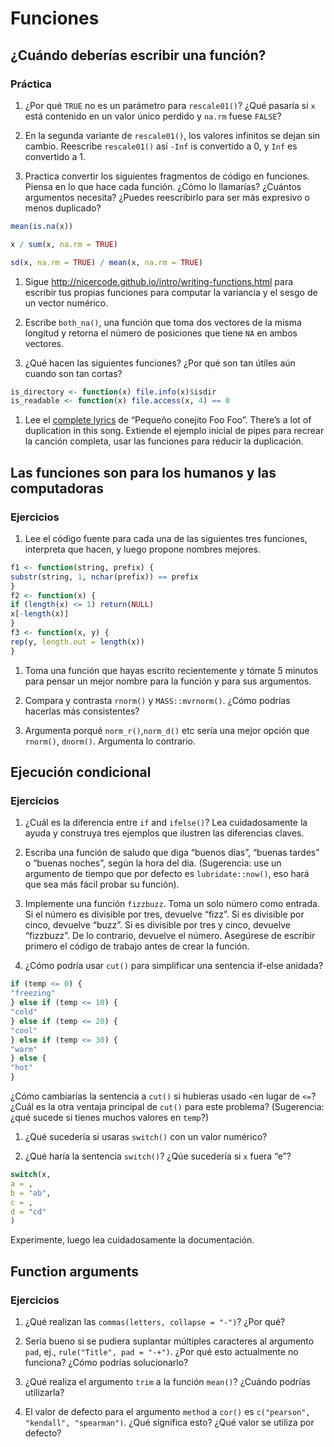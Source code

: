 # Funciones


## ¿Cuándo deberías escribir una función?


### Práctica

1. ¿Por qué `TRUE` no es un parámetro para `rescale01()`? ¿Qué pasaría si `x` está contenido en un valor único perdido y `na.rm` fuese `FALSE`?

1. En la segunda variante de `rescale01()`, los valores infinitos se dejan sin cambio. Reescribe `rescale01()` así `-Inf` is convertido a 0, y `Inf` es convertido a 1.

1. Practica convertir los siguientes fragmentos de código en funciones. Piensa en lo que hace cada función. ¿Cómo lo llamarías? ¿Cuántos argumentos necesita? ¿Puedes reescribirlo para ser más expresivo o menos duplicado?

 ```r
 mean(is.na(x))

 x / sum(x, na.rm = TRUE)

 sd(x, na.rm = TRUE) / mean(x, na.rm = TRUE)
 ```

1. Sigue <http://nicercode.github.io/intro/writing-functions.html>
para escribir tus propias funciones para computar la variancia y el sesgo de un vector numérico.

1. Escribe `both_na()`, una función que toma dos vectores de la misma longitud y retorna el número de posiciones que tiene `NA` en ambos vectores.

1. ¿Qué hacen las siguientes funciones? ¿Por qué son tan útiles aún cuando son tan cortas?

 ```r
 is_directory <- function(x) file.info(x)$isdir
 is_readable <- function(x) file.access(x, 4) == 0
 ```

1. Lee el [complete lyrics](https://en.wikipedia.org/wiki/Little_Bunny_Foo_Foo)
 de "Pequeño conejito Foo Foo". There's a lot of duplication in this song.
 Extiende el ejemplo inicial de pipes para recrear la canción completa, usar las funciones para reducir la duplicación.


## Las funciones son para los humanos y las computadoras


### Ejercicios

1. Lee el código fuente para cada una de las siguientes tres funciones, interpreta que hacen, y luego propone nombres mejores.

 ```r
 f1 <- function(string, prefix) {
 substr(string, 1, nchar(prefix)) == prefix
 }
 f2 <- function(x) {
 if (length(x) <= 1) return(NULL)
 x[-length(x)]
 }
 f3 <- function(x, y) {
 rep(y, length.out = length(x))
 }
 ```

1. Toma una función que hayas escrito recientemente y tómate 5 minutos para pensar un mejor nombre para la función y para sus argumentos.

1. Compara y contrasta `rnorm()` y `MASS::mvrnorm()`. ¿Cómo podrías hacerlas más consistentes?

1. Argumenta porqué `norm_r()`,`norm_d()` etc sería una mejor opción que `rnorm()`, `dnorm()`. Argumenta lo contrario.

## Ejecución condicional


### Ejercicios

1. ¿Cuál es la diferencia entre `if` and `ifelse()`? Lea cuidadosamente la ayuda y construya tres ejemplos que ilustren las diferencias claves.


1. Escriba una función de saludo que diga "buenos días", "buenas tardes" o "buenas noches", según la hora del día. (Sugerencia: use un argumento de tiempo que por defecto es `lubridate::now()`, eso hará que sea más fácil probar su función).

1. Implemente una función `fizzbuzz`. Toma un solo número como entrada. Si el número es divisible por tres, devuelve "fizz". Si es divisible por cinco, devuelve "buzz". Si es divisible por tres y cinco, devuelve "fizzbuzz". De lo contrario, devuelve el número. Asegúrese de escribir primero el código de trabajo antes de crear la función.

1. ¿Cómo podría usar `cut()` para simplificar una sentencia if-else anidada?

 ```r
 if (temp <= 0) {
 "freezing"
 } else if (temp <= 10) {
 "cold"
 } else if (temp <= 20) {
 "cool"
 } else if (temp <= 30) {
 "warm"
 } else {
 "hot"
 }
 ```

 ¿Cómo cambiarías la sentencia a `cut()` si hubieras usado `<`en lugar de `<=`? ¿Cuál es la otra ventaja principal de `cut()` para este problema? (Sugerencia: ¿qué sucede si tienes muchos valores en `temp`?)

1. ¿Qué sucedería si usaras `switch()` con un valor numérico?

1. ¿Qué haría la sentencia `switch()`? ¿Qúe sucedería si `x` fuera “e”?

 ```r
 switch(x,
 a = ,
 b = "ab",
 c = ,
 d = "cd"
 )
 ```

 Experimente, luego lea cuidadosamente la documentación.


## Function arguments


### Ejercicios

1. ¿Qué realizan las `commas(letters, collapse = "-")`? ¿Por qué?

1. Sería bueno si se pudiera suplantar múltiples caracteres al argumento `pad`,
 ej., `rule("Title", pad = "-+")`. ¿Por qué esto actualmente no funciona? ¿Cómo podrías solucionarlo?

1. ¿Qué realiza el argumento `trim` a la función `mean()`? ¿Cuándo podrías utilizarla?

1. El valor de defecto para el argumento `method` a `cor()` es
 `c("pearson", "kendall", "spearman")`. ¿Qué significa esto? ¿Qué valor se utiliza por defecto?


